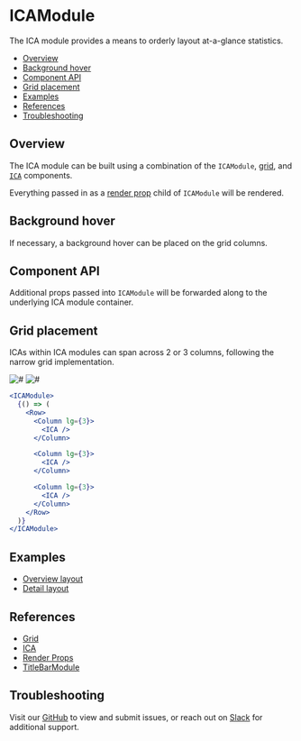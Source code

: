 

# ICAModule

The ICA module provides a means to orderly layout at-a-glance statistics.

- [Overview](#overview)
- [Background hover](#background-hover)
- [Component API](#component-api)
- [Grid placement](#grid-placement)
- [Examples](#examples)
- [References](#references)
- [Troubleshooting](#troubleshooting)

## Overview

The ICA module can be built using a combination of the `ICAModule`, [grid](#references), and [`ICA`](#references) components.

Everything passed in as a [render prop](#references) child of `ICAModule` will be rendered.

<Canvas>
  <Story
    id="patterns-unstable-layout-modules-icamodule--default"
    parameters={parameters}
  />
</Canvas>

## Background hover

If necessary, a background hover can be placed on the grid columns.

<Canvas>
  <Story
    id="patterns-unstable-layout-modules-icamodule--hover"
    parameters={parameters}
  />
</Canvas>

## Component API

<ArgsTable />

Additional props passed into `ICAModule` will be forwarded along to the underlying ICA module container.

## Grid placement

ICAs within ICA modules can span across 2 or 3 columns, following the narrow grid implementation.

<Row>
  <Column>
    <img alt="#" src="#" />
  </Column>

  <Column>
    <img alt="#" src="#" />
  </Column>
</Row>

```jsx
<ICAModule>
  {() => (
    <Row>
      <Column lg={3}>
        <ICA />
      </Column>

      <Column lg={3}>
        <ICA />
      </Column>

      <Column lg={3}>
        <ICA />
      </Column>
    </Row>
  )}
</ICAModule>
```

## Examples

- [Overview layout](?path=/story/patterns-unstable-layout-examples-beta--overview)
- [Detail layout](?path=/story/patterns-unstable-layout-examples-beta--detail)

## References

- [Grid](https://react.carbondesignsystem.com/?path=/docs/grid--narrow)
- [ICA](?path=/story/components-ica)
- [Render Props](https://reactjs.org/docs/render-props.html)
- [TitleBarModule](?path=/docs/patterns-unstable-layout-modules-titlebarmodule)

## Troubleshooting

Visit our [GitHub](https://github.com/carbon-design-system/ibm-security) to view and submit issues, or reach out on [Slack](https://app.slack.com/client/T1V6D3RT7/CRV39QKP0) for additional support.
